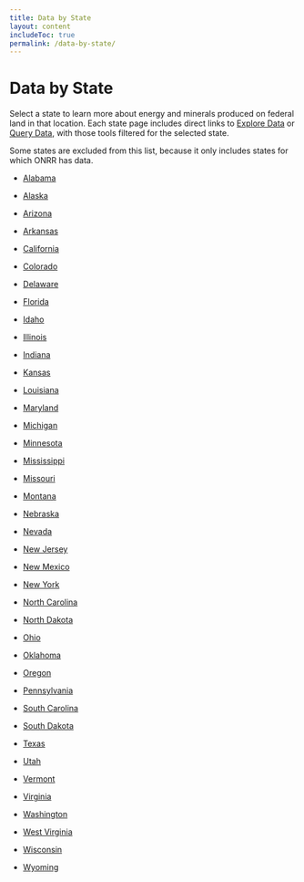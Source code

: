 ```yaml
---
title: Data by State
layout: content
includeToc: true
permalink: /data-by-state/
---
```



# Data by State

Select a state to learn more about energy and minerals produced on federal land in that location. Each state page includes direct links to [Explore Data](https://revenuedata.doi.gov/explore) or  [Query Data](https://revenuedata.doi.gov/query), with those tools filtered for the selected state.

Some states are excluded from this list, because it only includes states for which ONRR has data.

<DatabyStateButtons />


- [Alabama](https://revenuedata.doi.gov/explore/states/AL/)
- [Alaska](https://revenuedata.doi.gov/explore/states/AK/)
- [Arizona](https://revenuedata.doi.gov/explore/states/AZ/)
- [Arkansas](https://revenuedata.doi.gov/explore/states/AR/)
- [California](https://revenuedata.doi.gov/explore/states/CA/)
- [Colorado](https://revenuedata.doi.gov/explore/states/CO/)
- [Delaware](https://revenuedata.doi.gov/explore/states/DE/)
- [Florida](https://revenuedata.doi.gov/explore/states/FL/)
- [Idaho](https://revenuedata.doi.gov/explore/states/ID/)
- [Illinois](https://revenuedata.doi.gov/explore/states/IL/)

- [Indiana](https://revenuedata.doi.gov/explore/states/IN/)
- [Kansas](https://revenuedata.doi.gov/explore/states/KS/)
- [Louisiana](https://revenuedata.doi.gov/explore/states/LA/)
- [Maryland](https://revenuedata.doi.gov/explore/states/MD/)
- [Michigan](https://revenuedata.doi.gov/explore/states/MI/)
- [Minnesota](https://revenuedata.doi.gov/explore/states/MN/)
- [Mississippi](https://revenuedata.doi.gov/explore/states/MS/)
- [Missouri](https://revenuedata.doi.gov/explore/states/MO/)
- [Montana](https://revenuedata.doi.gov/explore/states/MT/)
- [Nebraska](https://revenuedata.doi.gov/explore/states/NE/)

- [Nevada](https://revenuedata.doi.gov/explore/states/NV/)
- [New Jersey](https://revenuedata.doi.gov/explore/states/NJ/)
- [New Mexico](https://revenuedata.doi.gov/explore/states/NM/)
- [New York](https://revenuedata.doi.gov/explore/states/NY/)
- [North Carolina](https://revenuedata.doi.gov/explore/states/NC/)
- [North Dakota](https://revenuedata.doi.gov/explore/states/ND/)
- [Ohio](https://revenuedata.doi.gov/explore/states/OH/)
- [Oklahoma](https://revenuedata.doi.gov/explore/states/OK/)
- [Oregon](https://revenuedata.doi.gov/explore/states/OR/)
- [Pennsylvania](https://revenuedata.doi.gov/explore/states/PA/)

- [South Carolina](https://revenuedata.doi.gov/explore/states/SC/)
- [South Dakota](https://revenuedata.doi.gov/explore/states/SD/)
- [Texas](https://revenuedata.doi.gov/explore/states/TX/)
- [Utah](https://revenuedata.doi.gov/explore/states/UT/)
- [Vermont](https://revenuedata.doi.gov/explore/states/VT/)
- [Virginia](https://revenuedata.doi.gov/explore/states/VA/)
- [Washington](https://revenuedata.doi.gov/explore/states/WA/)
- [West Virginia](https://revenuedata.doi.gov/explore/states/WV/)
- [Wisconsin](https://revenuedata.doi.gov/explore/states/WI/)
- [Wyoming](https://revenuedata.doi.gov/explore/states/WY/)